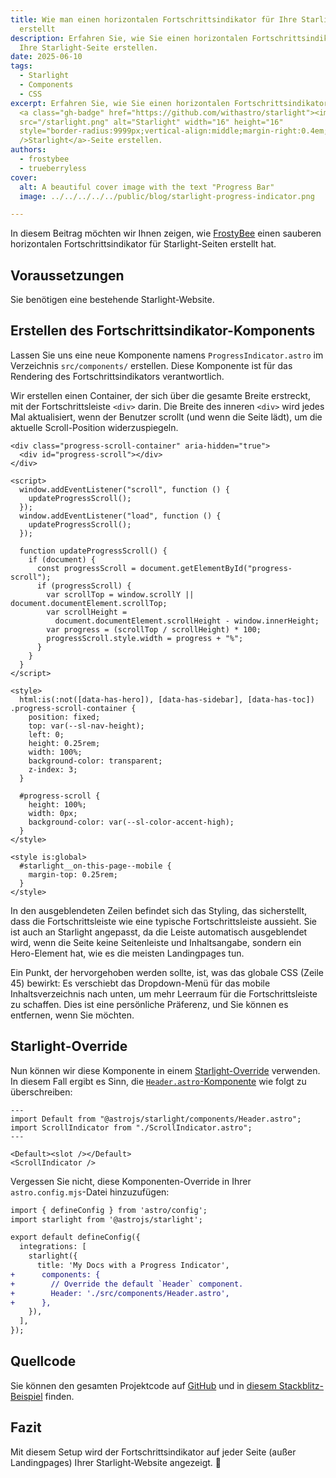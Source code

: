 ```yaml
---
title: Wie man einen horizontalen Fortschrittsindikator für Ihre Starlight-Seite
  erstellt
description: Erfahren Sie, wie Sie einen horizontalen Fortschrittsindikator für
  Ihre Starlight-Seite erstellen.
date: 2025-06-10
tags:
  - Starlight
  - Components
  - CSS
excerpt: Erfahren Sie, wie Sie einen horizontalen Fortschrittsindikator für Ihre
  <a class="gh-badge" href="https://github.com/withastro/starlight"><img
  src="/starlight.png" alt="Starlight" width="16" height="16"
  style="border-radius:9999px;vertical-align:middle;margin-right:0.4em;"
  />Starlight</a>-Seite erstellen.
authors:
  - frostybee
  - trueberryless
cover:
  alt: A beautiful cover image with the text "Progress Bar"
  image: ../../../../../public/blog/starlight-progress-indicator.png

---
```


In diesem Beitrag möchten wir Ihnen zeigen, wie [FrostyBee](https://github.com/frostybee) einen sauberen horizontalen Fortschrittsindikator für Starlight-Seiten erstellt hat.

## Voraussetzungen

Sie benötigen eine bestehende Starlight-Website.

## Erstellen des Fortschrittsindikator-Komponents

Lassen Sie uns eine neue Komponente namens `ProgressIndicator.astro` im Verzeichnis `src/components/` erstellen. Diese Komponente ist für das Rendering des Fortschrittsindikators verantwortlich.

Wir erstellen einen Container, der sich über die gesamte Breite erstreckt, mit der Fortschrittsleiste `<div>` darin. Die Breite des inneren `<div>` wird jedes Mal aktualisiert, wenn der Benutzer scrollt (und wenn die Seite lädt), um die aktuelle Scroll-Position widerzuspiegeln.

```astro title="src/components/ProgressIndicator.astro" collapse={27-43}
<div class="progress-scroll-container" aria-hidden="true">
  <div id="progress-scroll"></div>
</div>

<script>
  window.addEventListener("scroll", function () {
    updateProgressScroll();
  });
  window.addEventListener("load", function () {
    updateProgressScroll();
  });

  function updateProgressScroll() {
    if (document) {
      const progressScroll = document.getElementById("progress-scroll");
      if (progressScroll) {
        var scrollTop = window.scrollY || document.documentElement.scrollTop;
        var scrollHeight =
          document.documentElement.scrollHeight - window.innerHeight;
        var progress = (scrollTop / scrollHeight) * 100;
        progressScroll.style.width = progress + "%";
      }
    }
  }
</script>

<style>
  html:is(:not([data-has-hero]), [data-has-sidebar], [data-has-toc]) .progress-scroll-container {
    position: fixed;
    top: var(--sl-nav-height);
    left: 0;
    height: 0.25rem;
    width: 100%;
    background-color: transparent;
    z-index: 3;
  }

  #progress-scroll {
    height: 100%;
    width: 0px;
    background-color: var(--sl-color-accent-high);
  }
</style>

<style is:global>
  #starlight__on-this-page--mobile {
    margin-top: 0.25rem;
  }
</style>
```

In den ausgeblendeten Zeilen befindet sich das Styling, das sicherstellt, dass die Fortschrittsleiste wie eine typische Fortschrittsleiste aussieht. Sie ist auch an Starlight angepasst, da die Leiste automatisch ausgeblendet wird, wenn die Seite keine Seitenleiste und Inhaltsangabe, sondern ein Hero-Element hat, wie es die meisten Landingpages tun.

Ein Punkt, der hervorgehoben werden sollte, ist, was das globale CSS (Zeile 45) bewirkt: Es verschiebt das Dropdown-Menü für das mobile Inhaltsverzeichnis nach unten, um mehr Leerraum für die Fortschrittsleiste zu schaffen. Dies ist eine persönliche Präferenz, und Sie können es entfernen, wenn Sie möchten.

## Starlight-Override

Nun können wir diese Komponente in einem [Starlight-Override](https://starlight.astro.build/guides/overriding-components/) verwenden. In diesem Fall ergibt es Sinn, die [`Header.astro`-Komponente](https://starlight.astro.build/reference/overrides/#header-1) wie folgt zu überschreiben:

```astro title="src/components/Header.astro"
---
import Default from "@astrojs/starlight/components/Header.astro";
import ScrollIndicator from "./ScrollIndicator.astro";
---

<Default><slot /></Default>
<ScrollIndicator />
```

Vergessen Sie nicht, diese Komponenten-Override in Ihrer `astro.config.mjs`-Datei hinzuzufügen:

```diff lang="js" title="astro.config.mjs"
import { defineConfig } from 'astro/config';
import starlight from '@astrojs/starlight';

export default defineConfig({
  integrations: [
    starlight({
      title: 'My Docs with a Progress Indicator',
+      components: {
+        // Override the default `Header` component.
+        Header: './src/components/Header.astro',
+      },
    }),
  ],
});
```

## Quellcode

Sie können den gesamten Projektcode auf [GitHub](https://github.com/trueberryless/starlight-progress-indicator) und in [diesem Stackblitz-Beispiel](https://stackblitz.com/github/trueberryless/starlight-progress-indicator?file=src%2Fcomponents%2FProgressIndicator.astro) finden.

## Fazit

Mit diesem Setup wird der Fortschrittsindikator auf jeder Seite (außer Landingpages) Ihrer Starlight-Website angezeigt. 🥳
